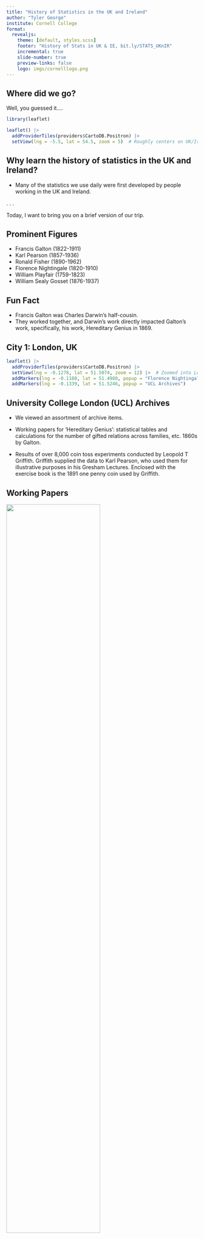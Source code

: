 ```yaml
---
title: "History of Statistics in the UK and Ireland"
author: "Tyler George"
institute: Cornell College
format: 
  revealjs:
    theme: [default, styles.scss]
    footer: "History of Stats in UK & IE, bit.ly/STATS_UKnIR"
    incremental: true 
    slide-number: true
    preview-links: false
    logo: imgs/cornelllogo.png
---
```


## Where did we go?

Well, you guessed it....

```r
library(leaflet)

leaflet() |>
  addProviderTiles(providers$CartoDB.Positron) |> 
  setView(lng = -5.5, lat = 54.5, zoom = 5)  # Roughly centers on UK/Ireland
```

## Why learn the history of statistics in the UK and Ireland?

-   Many of the statistics we use daily were first developed by people working in the UK and Ireland.

. . .

Today, I want to bring you on a brief version of our trip.

## Prominent Figures

-   Francis Galton (1822-1911)
-   Karl Pearson (1857-1936)
-   Ronald Fisher (1890-1962)
-   Florence Nightingale (1820-1910)
-   William Playfair (1759-1823)
-   William Sealy Gosset (1876-1937)

## Fun Fact

-   Francis Galton was Charles Darwin's half-cousin.
-   They worked together, and Darwin's work directly impacted Galton's work, specifically, his work, Hereditary Genius in 1869.

## City 1: London, UK

```r
leaflet() |>
  addProviderTiles(providers$CartoDB.Positron) |>
  setView(lng = -0.1278, lat = 51.5074, zoom = 12) |>  # Zoomed into London
  addMarkers(lng = -0.1180, lat = 51.4980, popup = "Florence Nightingale Museum") |>
  addMarkers(lng = -0.1339, lat = 51.5246, popup = "UCL Archives") 
```

## University College London (UCL) Archives {.smaller}

-   We viewed an assortment of archive items.

-   Working papers for ‘Hereditary Genius’: statistical tables and calculations for the number of gifted relations across families, etc. 1860s by Galton.

-   Results of over 8,000 coin toss experiments conducted by Leopold T Griffith. Griffith supplied the data to Karl Pearson, who used them for illustrative purposes in his Gresham Lectures. Enclosed with the exercise book is the 1891 one penny coin used by Griffith.

## Working Papers

![](imgs/working_hereditary_genius.jpg){width="70%"}

## Florence Nightingale (&Museum) {.smaller}

-   Founder of Modern Nursing: Florence Nightingale is widely considered the founder of modern nursing. Her emphasis on hygiene, patient care, and nursing education revolutionized healthcare practices and professionalized nursing.

-   Role in the Crimean War: During the Crimean War (1853–1856), Nightingale drastically improved sanitary conditions at British field hospitals, reducing the death rate from 42% to 2%. Her work earned her the nickname "The Lady with the Lamp" for making nightly rounds to care for wounded soldiers.

-   Pioneer in Data Visualization: Nightingale was also a statistician who used innovative data visualizations, like her famous "coxcomb" diagrams, to present mortality data and argue for healthcare reform. She was among the first to use statistics to influence public health policy.

## Florence Nightingale's Coxcomb

![](imgs/photos/flourence.png)

## UCL and Eugenics: Subhadra Das

-   Podcast [Bricks and Mortals](https://www.ucl.ac.uk/play/podcasts/bricks-mortals/bricks-mortals-introduction-science-eugenics).

-   Subhadra gave us a live tour around UCL's campus.

## Not so Fun Fact {.smaller}

-   Galton, Pearson, and Fisher were all eugenicists.

-   "Galton Lecture Theatre had been renamed Lecture Theatre 115, the Pearson Lecture Theatre changed to Lecture Theatre G22 and the Pearson Building to the North-West Wing"[^1]

-   "Summer of 2020, GEE took the collective decision to rename the RA Fisher Centre for Computational Biology as the UCL Centre for Computational Biology"[^2]

[^1]: UCL News

[^2]: https://www.ucl.ac.uk/biosciences/gee/ucl-centre-computational-biology/ronald-aylmer-fisher-1890-1962

## Happier facts {.smaller}

-   Gertrude Cox was one of the first prominent female statisticians in the United States. In 1949, she became the first woman elected into the International Statistical Institute, a significant achievement that helped pave the way for other women in the field.

-   Gertrude Cox earned her bachelor’s and master’s degrees from Iowa State College (now Iowa State University) in Ames, Iowa.

-   She also worked closely with some of the early giants in stats, like Ronald Fisher and George Snedecor, while at Iowa State.

-   She established the Department of Experimental Statistics at North Carolina State University in 1940, making it the first of its kind in the U.S.

## City 2: Edinburgh, Scotland

```r
leaflet() |>
  addProviderTiles(providers$CartoDB.Positron) |>
  setView(lng = -3.1883, lat = 55.9533, zoom = 12) |>  # Zoomed into Edinburgh
  addMarkers(lng = -3.1890, lat = 55.9440, popup = "University of Edinburgh Archives") 
```

## William Playfair (1759-1823) {.smaller}

-   William Playfair is credited with inventing the bar chart (1786), the line graph (1786), the pie chart (1801), and the area chart.

-   Playfair wasn’t formally trained in statistics—he was a Scottish engineer, economist, and political writer. He used visualizations to make economic and political arguments more persuasive, proving that powerful ideas don't always come from traditional paths.

-   In his book The Commercial and Political Atlas (1786), Playfair used graphs to illustrate Britain’s trade with other countries. This was revolutionary then and made complex data far more accessible and intuitive.

## University of Edinburgh Archives

We primarily focussed on plots in books by Playfair or written by individuals inspired by Playfair.

. . .

![](imgs/PlayfairPlot.jpeg){width="85%"}

## City 3: Dublin Ireland

```r
leaflet() |>
  addProviderTiles(providers$CartoDB.Positron) |>
  setView(lng = -6.2603, lat = 53.3498, zoom = 12) |>  # Zoomed into Dublin
  addMarkers(lng = -6.2869, lat = 53.3413, popup = "Guinness Brewery") 
```

## William Sealy Gosset (1876-1937) {.smaller}

-   Best known for developing the t-test, a statistical method for determining whether there is a significant difference between the means of two groups.

-   Worked as a statistician at the Guinness Brewery in Dublin, Ireland.

-   To protect his work's confidentiality, he published under the pseudonym "Student," leading to the common name Student's t-test.

## Guinness Brewery

As they say, when in Ireland, go to Guinness?

-   Unfortunately, our tour guide at Guinness only gave a short spiel on Gosset. 

-   But, for some reason, the students still very much enjoyed the visit...

## The whole trip, at a glance {.smaller}

-   We can see the itinerary at (bit.ly/STATS_UKnIR)[bit.ly/STATS_UKnIR].
-   22 total days!
-   Today, I've talked about statisticians, but the trip had an equally large cultural component
-   We went to a Football/Soccer game, visited castles, and saw scenic landscapes
-   The class read the book *The Lady Tasting Tea* by David Salsburg (highly suggested).

## Pictures

![](imgs/photos/b_s_pump.JPEG)

## Pictures

![](imgs/photos/gia_caus.JPEG)

## Pictures

![](imgs/photos/IMG_3923.JPEG)

## Pictures

![](imgs/photos/nat_arch.JPEG)

## Pictures

![](imgs/photos/titanic_2.JPEG)

## Pictures

![](imgs/photos/6d650c89-4de9-49f5-bbcd-10874ada7644.jpg)

## Closing Thoughts

-   We plan to implement the course again in the Fall of 2027.

-   *We* is Dr. Ann Cannon and I. Ann will be the lead next. 

-   Huge acknowledgment to Beth Johnson and David Holmes.

-   Our course has now spawned at least two others!

## Questions?

- Website: [bit.ly/STATS_UKnIR](bit.ly/STATS_UKnIR).